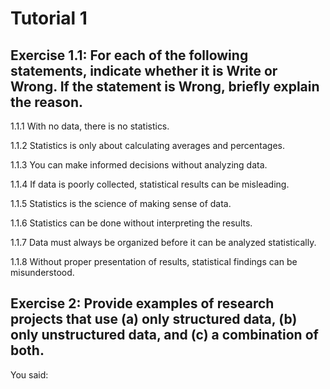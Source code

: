 # Tutorial 1

## Exercise 1.1: For each of the following statements, indicate whether it is Write or Wrong. If the statement is Wrong, briefly explain the reason.

1.1.1 With no data, there is no statistics.


1.1.2 Statistics is only about calculating averages and percentages.


1.1.3 You can make informed decisions without analyzing data.


1.1.4 If data is poorly collected, statistical results can be misleading.


1.1.5 Statistics is the science of making sense of data.


1.1.6 Statistics can be done without interpreting the results.


1.1.7 Data must always be organized before it can be analyzed statistically.


1.1.8 Without proper presentation of results, statistical findings can be misunderstood.




## Exercise 2: Provide examples of research projects that use (a) only structured data, (b) only unstructured data, and (c) a combination of both.






You said:
